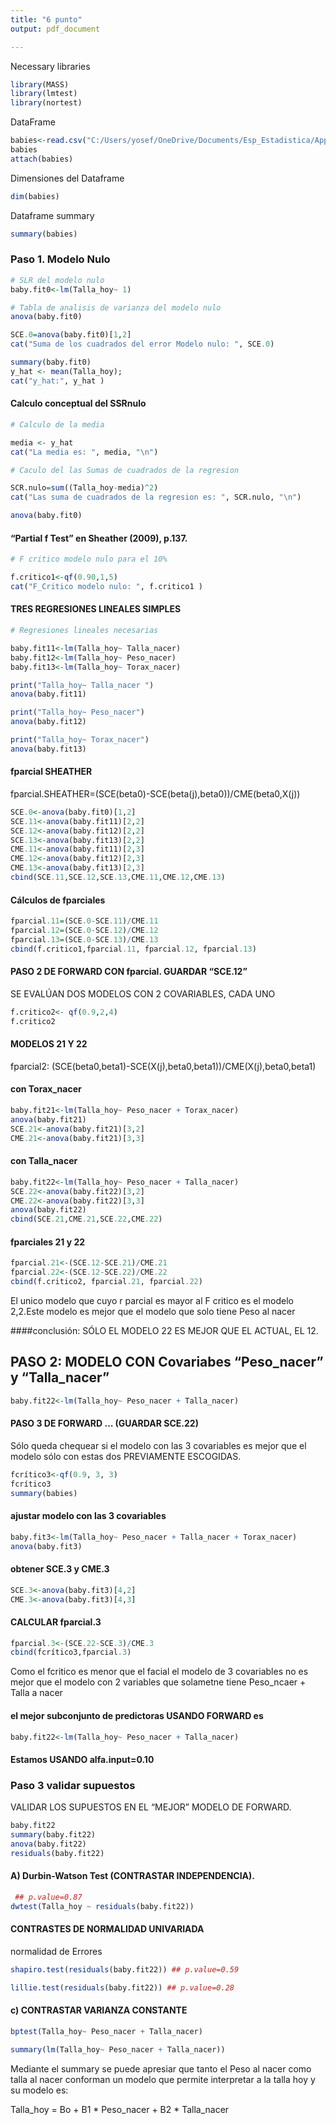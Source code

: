 ```yaml
---
title: "6 punto"
output: pdf_document

---
```



Necessary libraries 

```r

library(MASS)
library(lmtest)
library(nortest)

```

DataFrame

```r

babies<-read.csv("C:/Users/yosef/OneDrive/Documents/Esp_Estadistica/Applied-regression-methods-/Correlation/Examples/babies.csv", header=T,sep=";")
babies
attach(babies)

```

Dimensiones del Dataframe 

```r

dim(babies)

```

Dataframe summary

```r

summary(babies)

```
### Paso 1. Modelo Nulo
```r
# SLR del modelo nulo
baby.fit0<-lm(Talla_hoy~ 1)

# Tabla de analisis de varianza del modelo nulo
anova(baby.fit0)

SCE.0=anova(baby.fit0)[1,2]
cat("Suma de los cuadrados del error Modelo nulo: ", SCE.0)
```

```r
summary(baby.fit0)
y_hat <- mean(Talla_hoy);
cat("y_hat:", y_hat )
```

#### Calculo conceptual del SSRnulo

```r

# Calculo de la media 

media <- y_hat
cat("La media es: ", media, "\n")

# Caculo del las Sumas de cuadrados de la regresion

SCR.nulo=sum((Talla_hoy-media)^2)
cat("Las suma de cuadrados de la regresion es: ", SCR.nulo, "\n")

anova(baby.fit0)

```

#### "Partial f Test" en Sheather (2009), p.137. 

```r
# F critico modelo nulo para el 10%

f.critico1<-qf(0.90,1,5)
cat("F_Critico modelo nulo: ", f.critico1 )

```

#### TRES REGRESIONES LINEALES SIMPLES

```r

# Regresiones lineales necesarias

baby.fit11<-lm(Talla_hoy~ Talla_nacer)
baby.fit12<-lm(Talla_hoy~ Peso_nacer)
baby.fit13<-lm(Talla_hoy~ Torax_nacer)

print("Talla_hoy~ Talla_nacer ")
anova(baby.fit11)

print("Talla_hoy~ Peso_nacer")
anova(baby.fit12)

print("Talla_hoy~ Torax_nacer")
anova(baby.fit13)
```
#### fparcial SHEATHER

fparcial.SHEATHER=(SCE(beta0)-SCE(beta(j),beta0))/CME(beta0,X(j))

```r

SCE.0<-anova(baby.fit0)[1,2]
SCE.11<-anova(baby.fit11)[2,2]
SCE.12<-anova(baby.fit12)[2,2]
SCE.13<-anova(baby.fit13)[2,2]
CME.11<-anova(baby.fit11)[2,3]
CME.12<-anova(baby.fit12)[2,3]
CME.13<-anova(baby.fit13)[2,3]
cbind(SCE.11,SCE.12,SCE.13,CME.11,CME.12,CME.13)
```
#### Cálculos de fparciales

```r

fparcial.11=(SCE.0-SCE.11)/CME.11
fparcial.12=(SCE.0-SCE.12)/CME.12
fparcial.13=(SCE.0-SCE.13)/CME.13
cbind(f.critico1,fparcial.11, fparcial.12, fparcial.13)
```
#### PASO 2 DE FORWARD CON fparcial. GUARDAR "SCE.12"
SE EVALÚAN DOS MODELOS CON 2 COVARIABLES, CADA UNO

```r
f.critico2<- qf(0.9,2,4) 
f.critico2
```

#### MODELOS 21 Y 22

fparcial2: (SCE(beta0,beta1)-SCE(X(j),beta0,beta1))/CME(X(j),beta0,beta1)

#### con Torax_nacer

```r

baby.fit21<-lm(Talla_hoy~ Peso_nacer + Torax_nacer)
anova(baby.fit21)
SCE.21<-anova(baby.fit21)[3,2]
CME.21<-anova(baby.fit21)[3,3]

```

#### con Talla_nacer

```r

baby.fit22<-lm(Talla_hoy~ Peso_nacer + Talla_nacer)
SCE.22<-anova(baby.fit22)[3,2]
CME.22<-anova(baby.fit22)[3,3]
anova(baby.fit22)
cbind(SCE.21,CME.21,SCE.22,CME.22)

```

#### fparciales 21 y 22

```r

fparcial.21<-(SCE.12-SCE.21)/CME.21
fparcial.22<-(SCE.12-SCE.22)/CME.22
cbind(f.critico2, fparcial.21, fparcial.22) 

```
El unico modelo que cuyo r parcial es mayor al F critico es el modelo 2,2.Este modelo es mejor que el modelo que solo tiene Peso al nacer

####conclusión: SÓLO EL MODELO 22 ES MEJOR QUE EL ACTUAL, EL 12.

## PASO 2: MODELO CON Covariabes "Peso_nacer" y "Talla_nacer"

```r

baby.fit22<-lm(Talla_hoy~ Peso_nacer + Talla_nacer)

```

#### PASO 3 DE FORWARD ... (GUARDAR SCE.22)

Sólo queda chequear si el modelo con las 3 covariables
es mejor que el modelo sólo con estas dos PREVIAMENTE ESCOGIDAS.
```r

fcrítico3<-qf(0.9, 3, 3)
fcrítico3
summary(babies)

```
#### ajustar modelo con las 3 covariables

```r

baby.fit3<-lm(Talla_hoy~ Peso_nacer + Talla_nacer + Torax_nacer)
anova(baby.fit3)

```

#### obtener SCE.3 y CME.3

```r
SCE.3<-anova(baby.fit3)[4,2]
CME.3<-anova(baby.fit3)[4,3]

```


#### CALCULAR fparcial.3

```r

fparcial.3<-(SCE.22-SCE.3)/CME.3
cbind(fcrítico3,fparcial.3)

```
Como el fcritico es menor que el facial el modelo de 3 covariables no es mejor que el modelo con 2 variables que solametne tiene Peso_ncaer + Talla a nacer

#### el mejor subconjunto de predictoras USANDO FORWARD es

```r

baby.fit22<-lm(Talla_hoy~ Peso_nacer + Talla_nacer)

```


#### Estamos USANDO alfa.input=0.10
### Paso 3 validar supuestos
VALIDAR LOS SUPUESTOS EN EL "MEJOR" MODELO  DE FORWARD.

```r

baby.fit22
summary(baby.fit22)
anova(baby.fit22)
residuals(baby.fit22)

```

#### A) Durbin-Watson Test (CONTRASTAR INDEPENDENCIA).
```r
 ## p.value=0.87
dwtest(Talla_hoy ~ residuals(baby.fit22))

```

#### CONTRASTES DE NORMALIDAD UNIVARIADA

normalidad de Errores

```r
shapiro.test(residuals(baby.fit22)) ## p.value=0.59
```


```r

lillie.test(residuals(baby.fit22)) ## p.value=0.28

```


#### c) CONTRASTAR VARIANZA CONSTANTE 

```r

bptest(Talla_hoy~ Peso_nacer + Talla_nacer)

```
```r

summary(lm(Talla_hoy~ Peso_nacer + Talla_nacer))

```
Mediante el summary se puede apresiar que tanto el Peso al nacer como talla al nacer conforman un modelo que permite interpretar a la talla hoy y su modelo es:

Talla_hoy = Bo + B1 * Peso_nacer + B2 * Talla_nacer

